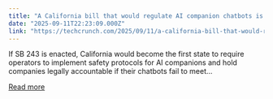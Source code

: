 ```yaml
---
title: "A California bill that would regulate AI companion chatbots is close to becoming law"
date: "2025-09-11T22:23:09.000Z"
link: "https://techcrunch.com/2025/09/11/a-california-bill-that-would-regulate-ai-companion-chatbots-is-close-to-becoming-law/"
---
```


If SB 243 is enacted, California would become the first state to require operators to implement safety protocols for AI companions and hold companies legally accountable if their chatbots fail to meet...

[Read more](https://techcrunch.com/2025/09/11/a-california-bill-that-would-regulate-ai-companion-chatbots-is-close-to-becoming-law/)
